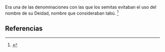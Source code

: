 Era una de las denominaciones con las que los semitas evitaban el uso del nombre de su Deidad, nombre que consideraban tabú. <ref name="n0">{{lib|LU|96|1|9}}</ref> 

== Referencias ==

<references/>
